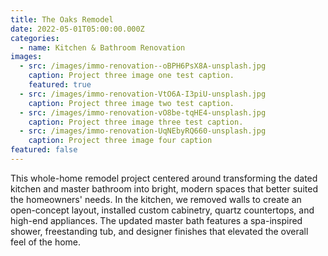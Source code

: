 ```yaml
---
title: The Oaks Remodel
date: 2022-05-01T05:00:00.000Z
categories:
  - name: Kitchen & Bathroom Renovation
images:
  - src: /images/immo-renovation--oBPH6PsX8A-unsplash.jpg
    caption: Project three image one test caption.
    featured: true
  - src: /images/immo-renovation-VtO6A-I3piU-unsplash.jpg
    caption: Project three image two test caption.
  - src: /images/immo-renovation-vO8be-tqHE4-unsplash.jpg
    caption: Project three image three test caption.
  - src: /images/immo-renovation-UqNEbyRQ660-unsplash.jpg
    caption: Project three image four caption
featured: false
---
```


This whole-home remodel project centered around transforming the dated kitchen and master bathroom into bright, modern spaces that better suited the homeowners' needs. In the kitchen, we removed walls to create an open-concept layout, installed custom cabinetry, quartz countertops, and high-end appliances. The updated master bath features a spa-inspired shower, freestanding tub, and designer finishes that elevated the overall feel of the home.
